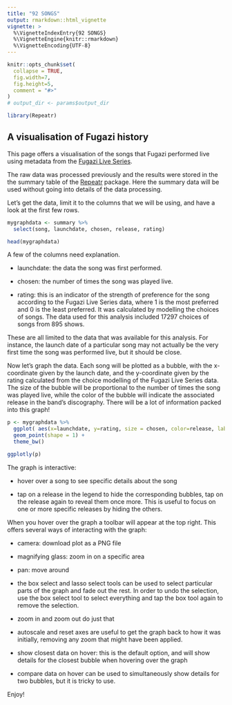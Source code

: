 ```yaml
---
title: "92 SONGS"
output: rmarkdown::html_vignette
vignette: >
  %\VignetteIndexEntry{92 SONGS}
  %\VignetteEngine{knitr::rmarkdown}
  %\VignetteEncoding{UTF-8}
---
```


```r
knitr::opts_chunk$set(
  collapse = TRUE,
  fig.width=7,
  fig.height=5,
  comment = "#>"
)
# output_dir <- params$output_dir
```

```r
library(Repeatr)
```

## A visualisation of Fugazi history

This page offers a visualisation of the songs that Fugazi performed live using metadata from the [Fugazi Live Series](https://www.dischord.com/fugazi_live_series).  

The raw data was processed previously and the results were stored in the the summary table of the  [Repeatr](https://github.com/alexmitrani/Repeatr) package. Here the summary data will be used without going into details of the data processing.  

Let's get the data, limit it to the columns that we will be using, and have a look at the first few rows. 

```r

mygraphdata <- summary %>%
  select(song, launchdate, chosen, release, rating)

head(mygraphdata)

``` 
A few of the columns need explanation.  

- launchdate: the data the song was first performed.  

- chosen: the number of times the song was played live. 

- rating: this is an indicator of the strength of preference for the song according to the Fugazi Live Series data, where 1 is the most preferred and 0 is the least preferred. It was calculated by modelling the choices of songs. The data used for this analysis included 17297 choices of songs from 895 shows.  

These are all limited to the data that was available for this analysis. For instance, the launch date of a particular song may not actually be the very first time the song was performed live, but it should be close. 

Now let's graph the data. Each song will be plotted as a bubble, with the x-coordinate given by the launch date, and the y-coordinate given by the rating calculated from the choice modelling of the Fugazi Live Series data. The size of the bubble will be proportional to the number of times the song was played live, while the color of the bubble will indicate the associated release in the band's discography.  There will be a lot of information packed into this graph!    

```r

p <- mygraphdata %>%
  ggplot( aes(x=launchdate, y=rating, size = chosen, color=release, label=song)) +
  geom_point(shape = 1) +
  theme_bw()

ggplotly(p)


```   

The graph is interactive: 

- hover over a song to see specific details about the song

- tap on a release in the legend to hide the corresponding
bubbles, tap on the release again to reveal them once more.  This is useful to focus on one or more specific releases by hiding the others.   

When you hover over the graph a toolbar will appear at the top right. This offers several ways of interacting with the graph: 

- camera: download plot as a PNG file

- magnifying glass: zoom in on a specific area

- pan: move around

- the box select and lasso select tools can be used to select particular parts of the graph and fade out the rest. In order to undo the selection, use the box select tool to select everything and tap the box tool again to remove the selection. 

- zoom in and zoom out do just that

- autoscale and reset axes are useful to get the graph back to how it was initially, removing any zoom that might have been applied.  

- show closest data on hover: this is the default option, and will show details for the closest bubble when hovering over the graph

- compare data on hover can be used to simultaneously show details for two bubbles, but it is tricky to use.  

Enjoy!



